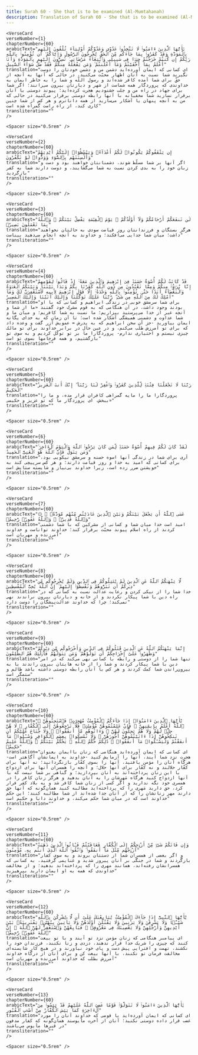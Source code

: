 ```yaml
---
title: Surah 60 - She that is to be examined (Al-Mumtahanah)  
description: Translation of Surah 60 - She that is to be examined (Al-Mumtahanah) in Persian
---
```







    <VerseCard 
    verseNumber={1}
    chapterNumber={60}
    arabicText="يَٰٓأَيُّهَا ٱلَّذِينَ ءَامَنُوا۟ لَا تَتَّخِذُوا۟ عَدُوِّى وَعَدُوَّكُمْ أَوْلِيَآءَ تُلْقُونَ إِلَيْهِم بِٱلْمَوَدَّةِ وَقَدْ كَفَرُوا۟ بِمَا جَآءَكُم مِّنَ ٱلْحَقِّ يُخْرِجُونَ ٱلرَّسُولَ وَإِيَّاكُمْ ۙ أَن تُؤْمِنُوا۟ بِٱللَّهِ رَبِّكُمْ إِن كُنتُمْ خَرَجْتُمْ جِهَٰدًۭا فِى سَبِيلِى وَٱبْتِغَآءَ مَرْضَاتِى ۚ تُسِرُّونَ إِلَيْهِم بِٱلْمَوَدَّةِ وَأَنَا۠ أَعْلَمُ بِمَآ أَخْفَيْتُمْ وَمَآ أَعْلَنتُمْ ۚ وَمَن يَفْعَلْهُ مِنكُمْ فَقَدْ ضَلَّ سَوَآءَ ٱلسَّبِيلِ"
    translation="ای کسانی که ایمان آورده‌اید دشمن من و دشمن خودتان را دوست نگیرید شما نسبت به آنان اظهار محبّت می‌کنید، در حالی که آنها به آنچه از حقّ برای شما آمده کافر شده‌اند و رسول اللّه و شما را به خاطر ایمان به خداوندی که پروردگار همه شماست از شهر و دیارتان بیرون می‌رانند؛ اگر شما برای جهاد در راه من و جلب خشنودیم هجرت کرده‌اید؛ پیوند دوستی با آنان برقرار نسازید شما مخفیانه با آنها رابطه دوستی برقرار می‌کنید در حالی که من به آنچه پنهان یا آشکار می‌سازید از همه داناترم و هر کس از شما چنین کاری کند، از راه راست گمراه شده است"
    transliteration=""
    />

    <Spacer size="0.5rem" />
                
    <VerseCard 
    verseNumber={2}
    chapterNumber={60}
    arabicText="إِن يَثْقَفُوكُمْ يَكُونُوا۟ لَكُمْ أَعْدَآءًۭ وَيَبْسُطُوٓا۟ إِلَيْكُمْ أَيْدِيَهُمْ وَأَلْسِنَتَهُم بِٱلسُّوٓءِ وَوَدُّوا۟ لَوْ تَكْفُرُونَ"
    translation="اگر آنها بر شما مسلّط شوند، دشمنانتان خواهند بود و دست و زبان خود را به بدی کردن نسبت به شما می‌گشایند، و دوست دارند شما به کفر بازگردید"
    transliteration=""
    />

    <Spacer size="0.5rem" />
                
    <VerseCard 
    verseNumber={3}
    chapterNumber={60}
    arabicText="لَن تَنفَعَكُمْ أَرْحَامُكُمْ وَلَآ أَوْلَٰدُكُمْ ۚ يَوْمَ ٱلْقِيَٰمَةِ يَفْصِلُ بَيْنَكُمْ ۚ وَٱللَّهُ بِمَا تَعْمَلُونَ بَصِيرٌۭ"
    translation="هرگز بستگان و فرزندانتان روز قیامت سودی به حالتان نخواهند داشت؛ میان شما جدایی می‌افکند؛ و خداوند به آنچه انجام می‌دهید بیناست"
    transliteration=""
    />

    <Spacer size="0.5rem" />
                
    <VerseCard 
    verseNumber={4}
    chapterNumber={60}
    arabicText="قَدْ كَانَتْ لَكُمْ أُسْوَةٌ حَسَنَةٌۭ فِىٓ إِبْرَٰهِيمَ وَٱلَّذِينَ مَعَهُۥٓ إِذْ قَالُوا۟ لِقَوْمِهِمْ إِنَّا بُرَءَٰٓؤُا۟ مِنكُمْ وَمِمَّا تَعْبُدُونَ مِن دُونِ ٱللَّهِ كَفَرْنَا بِكُمْ وَبَدَا بَيْنَنَا وَبَيْنَكُمُ ٱلْعَدَٰوَةُ وَٱلْبَغْضَآءُ أَبَدًا حَتَّىٰ تُؤْمِنُوا۟ بِٱللَّهِ وَحْدَهُۥٓ إِلَّا قَوْلَ إِبْرَٰهِيمَ لِأَبِيهِ لَأَسْتَغْفِرَنَّ لَكَ وَمَآ أَمْلِكُ لَكَ مِنَ ٱللَّهِ مِن شَىْءٍۢ ۖ رَّبَّنَا عَلَيْكَ تَوَكَّلْنَا وَإِلَيْكَ أَنَبْنَا وَإِلَيْكَ ٱلْمَصِيرُ"
    translation="برای شما سرمشق خوبی در زندگی ابراهیم و کسانی که با او بودند وجود داشت، در آن هنگامی که به قوم مشرک خود گفتند «ما از شما و آنچه غیر از خدا می‌پرستید بیزاریم؛ ما نسبت به شما کافریم؛ و میان ما و شما عداوت و دشمنی همیشگی آشکار شده است؛ تا آن زمان که به خدای یگانه ایمان بیاورید -جز آن سخن ابراهیم که به پدرش = عمویش آزر گفت و وعده داد که برای تو آمرزش طلب می‌کنم، و در عین حال در برابر خداوند برای تو مالک چیزی نیستم و اختیاری ندارم- پروردگارا ما بر تو توکّل کردیم و به سوی تو بازگشتیم، و همه فرجامها بسوی تو است"
    transliteration=""
    />

    <Spacer size="0.5rem" />
                
    <VerseCard 
    verseNumber={5}
    chapterNumber={60}
    arabicText="رَبَّنَا لَا تَجْعَلْنَا فِتْنَةًۭ لِّلَّذِينَ كَفَرُوا۟ وَٱغْفِرْ لَنَا رَبَّنَآ ۖ إِنَّكَ أَنتَ ٱلْعَزِيزُ ٱلْحَكِيمُ"
    translation="پروردگارا ما را مایه گمراهی کافران قرار مده، و ما را ببخش، ای پروردگار ما که تو عزیز و حکیمی»"
    transliteration=""
    />

    <Spacer size="0.5rem" />
                
    <VerseCard 
    verseNumber={6}
    chapterNumber={60}
    arabicText="لَقَدْ كَانَ لَكُمْ فِيهِمْ أُسْوَةٌ حَسَنَةٌۭ لِّمَن كَانَ يَرْجُوا۟ ٱللَّهَ وَٱلْيَوْمَ ٱلْءَاخِرَ ۚ وَمَن يَتَوَلَّ فَإِنَّ ٱللَّهَ هُوَ ٱلْغَنِىُّ ٱلْحَمِيدُ"
    translation="آری برای شما در زندگی آنها اسوه حسنه و سرمشق نیکویی بود، برای کسانی که امید به خدا و روز قیامت دارند؛ و هر کس سرپیچی کند به خویشتن ضرر زده است، زیرا خداوند بی‌نیاز و شایسته ستایش است"
    transliteration=""
    />

    <Spacer size="0.5rem" />
                
    <VerseCard 
    verseNumber={7}
    chapterNumber={60}
    arabicText="۞ عَسَى ٱللَّهُ أَن يَجْعَلَ بَيْنَكُمْ وَبَيْنَ ٱلَّذِينَ عَادَيْتُم مِّنْهُم مَّوَدَّةًۭ ۚ وَٱللَّهُ قَدِيرٌۭ ۚ وَٱللَّهُ غَفُورٌۭ رَّحِيمٌۭ"
    translation="امید است خدا میان شما و کسانی از مشرکین که با شما دشمنی کردند از راه اسلام پیوند محبّت برقرار کند؛ خداوند تواناست و خداوند آمرزنده و مهربان است"
    transliteration=""
    />

    <Spacer size="0.5rem" />
                
    <VerseCard 
    verseNumber={8}
    chapterNumber={60}
    arabicText="لَّا يَنْهَىٰكُمُ ٱللَّهُ عَنِ ٱلَّذِينَ لَمْ يُقَٰتِلُوكُمْ فِى ٱلدِّينِ وَلَمْ يُخْرِجُوكُم مِّن دِيَٰرِكُمْ أَن تَبَرُّوهُمْ وَتُقْسِطُوٓا۟ إِلَيْهِمْ ۚ إِنَّ ٱللَّهَ يُحِبُّ ٱلْمُقْسِطِينَ"
    translation="خدا شما را از نیکی کردن و رعایت عدالت نسبت به کسانی که در راه دین با شما پیکار نکردند و از خانه و دیارتان بیرون نراندند نهی نمی‌کند؛ چرا که خداوند عدالت‌پیشگان را دوست دارد"
    transliteration=""
    />

    <Spacer size="0.5rem" />
                
    <VerseCard 
    verseNumber={9}
    chapterNumber={60}
    arabicText="إِنَّمَا يَنْهَىٰكُمُ ٱللَّهُ عَنِ ٱلَّذِينَ قَٰتَلُوكُمْ فِى ٱلدِّينِ وَأَخْرَجُوكُم مِّن دِيَٰرِكُمْ وَظَٰهَرُوا۟ عَلَىٰٓ إِخْرَاجِكُمْ أَن تَوَلَّوْهُمْ ۚ وَمَن يَتَوَلَّهُمْ فَأُو۟لَٰٓئِكَ هُمُ ٱلظَّٰلِمُونَ"
    translation="تنها شما را از دوستی و رابطه با کسانی نهی می‌کند که در امر دین با شما پیکار کردند و شما را از خانه هایتان بیرون راندند یا به بیرون‌راندن شما کمک کردند و هر کس با آنان رابطه دوستی داشته باشد ظالم و ستمگر است"
    transliteration=""
    />

    <Spacer size="0.5rem" />
                
    <VerseCard 
    verseNumber={10}
    chapterNumber={60}
    arabicText="يَٰٓأَيُّهَا ٱلَّذِينَ ءَامَنُوٓا۟ إِذَا جَآءَكُمُ ٱلْمُؤْمِنَٰتُ مُهَٰجِرَٰتٍۢ فَٱمْتَحِنُوهُنَّ ۖ ٱللَّهُ أَعْلَمُ بِإِيمَٰنِهِنَّ ۖ فَإِنْ عَلِمْتُمُوهُنَّ مُؤْمِنَٰتٍۢ فَلَا تَرْجِعُوهُنَّ إِلَى ٱلْكُفَّارِ ۖ لَا هُنَّ حِلٌّۭ لَّهُمْ وَلَا هُمْ يَحِلُّونَ لَهُنَّ ۖ وَءَاتُوهُم مَّآ أَنفَقُوا۟ ۚ وَلَا جُنَاحَ عَلَيْكُمْ أَن تَنكِحُوهُنَّ إِذَآ ءَاتَيْتُمُوهُنَّ أُجُورَهُنَّ ۚ وَلَا تُمْسِكُوا۟ بِعِصَمِ ٱلْكَوَافِرِ وَسْـَٔلُوا۟ مَآ أَنفَقْتُمْ وَلْيَسْـَٔلُوا۟ مَآ أَنفَقُوا۟ ۚ ذَٰلِكُمْ حُكْمُ ٱللَّهِ ۖ يَحْكُمُ بَيْنَكُمْ ۚ وَٱللَّهُ عَلِيمٌ حَكِيمٌۭ"
    translation="ای کسانی که ایمان آورده‌اید هنگامی که زنان باایمان بعنوان هجرت نزد شما آیند، آنها را آزمایش کنید -خداوند به ایمانشان آگاهتر است- هرگاه آنان را مؤمن یافتید، آنها را بسوی کفّار بازنگردانید؛ نه آنها برای کفّار حلالند و نه کفّار برای آنها حلال؛ و آنچه را همسران آنها برای ازدواج با این زنان پرداخته‌اند به آنان بپردازید؛ و گناهی بر شما نیست که با آنها ازدواج کنید هرگاه مَهرشان را به آنان بدهید و هرگز زنان کافر را در همسری خود نگه ندارید و اگر کسی از زنان شما کافر شد و به بلاد کفر فرار کرد، حق دارید مَهری را که پرداخته‌اید مطالبه کنید همان‌گونه که آنها حق دارند مهر زنانشان را که از آنان جدا شده‌اند از شما مطالبه کنند؛ این حکم خداوند است که در میان شما حکم می‌کند، و خداوند دانا و حکیم است"
    transliteration=""
    />

    <Spacer size="0.5rem" />
                
    <VerseCard 
    verseNumber={11}
    chapterNumber={60}
    arabicText="وَإِن فَاتَكُمْ شَىْءٌۭ مِّنْ أَزْوَٰجِكُمْ إِلَى ٱلْكُفَّارِ فَعَاقَبْتُمْ فَـَٔاتُوا۟ ٱلَّذِينَ ذَهَبَتْ أَزْوَٰجُهُم مِّثْلَ مَآ أَنفَقُوا۟ ۚ وَٱتَّقُوا۟ ٱللَّهَ ٱلَّذِىٓ أَنتُم بِهِۦ مُؤْمِنُونَ"
    translation="و اگر بعضی از همسران شما از دستتان بروند و به سوی کفار بازگردند و شما در جنگی بر آنان پیروز شدید و غنایمی گرفتید، به کسانی که همسرانشان رفته‌اند، همانند مهری را که پرداخته‌اند بدهید؛ و از مخالفت خداوندی که همه به او ایمان دارید بپرهیزید"
    transliteration=""
    />

    <Spacer size="0.5rem" />
                
    <VerseCard 
    verseNumber={12}
    chapterNumber={60}
    arabicText="يَٰٓأَيُّهَا ٱلنَّبِىُّ إِذَا جَآءَكَ ٱلْمُؤْمِنَٰتُ يُبَايِعْنَكَ عَلَىٰٓ أَن لَّا يُشْرِكْنَ بِٱللَّهِ شَيْـًۭٔا وَلَا يَسْرِقْنَ وَلَا يَزْنِينَ وَلَا يَقْتُلْنَ أَوْلَٰدَهُنَّ وَلَا يَأْتِينَ بِبُهْتَٰنٍۢ يَفْتَرِينَهُۥ بَيْنَ أَيْدِيهِنَّ وَأَرْجُلِهِنَّ وَلَا يَعْصِينَكَ فِى مَعْرُوفٍۢ ۙ فَبَايِعْهُنَّ وَٱسْتَغْفِرْ لَهُنَّ ٱللَّهَ ۖ إِنَّ ٱللَّهَ غَفُورٌۭ رَّحِيمٌۭ"
    translation="ای پیامبر هنگامی که زنان مؤمن نزد تو آیند و با تو بیعت کنند که چیزی را شریک خدا قرار ندهند، دزدی و زنا نکنند، فرزندان خود را نکشند، تهمت و افترایی پیش دست و پای خود نیاورند و در هیچ کار شایسته‌ای مخالفت فرمان تو نکنند، با آنها بیعت کن و برای آنان از درگاه خداوند آمرزش بطلب که خداوند آمرزنده و مهربان است"
    transliteration=""
    />

    <Spacer size="0.5rem" />
                
    <VerseCard 
    verseNumber={13}
    chapterNumber={60}
    arabicText="يَٰٓأَيُّهَا ٱلَّذِينَ ءَامَنُوا۟ لَا تَتَوَلَّوْا۟ قَوْمًا غَضِبَ ٱللَّهُ عَلَيْهِمْ قَدْ يَئِسُوا۟ مِنَ ٱلْءَاخِرَةِ كَمَا يَئِسَ ٱلْكُفَّارُ مِنْ أَصْحَٰبِ ٱلْقُبُورِ"
    translation="ای کسانی که ایمان آورده‌اید با قومی که خداوند آنان را مورد غضب قرار داده دوستی نکنید؛ آنان از آخرت مأیوسند همان‌گونه که کفار مدفون در قبرها مأیوس می‌باشند"
    transliteration=""
    />

    <Spacer size="0.5rem" />
                